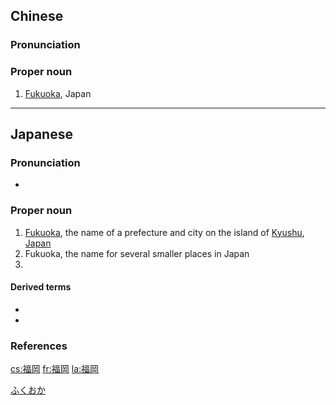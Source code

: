 {{also|福冈}}
==Chinese==
{{zh-forms|s=福冈}}

===Pronunciation===
{{zh-pron
|m=Fúgāng
|c=fuk1 gong1
|cat=pn
}}

===Proper noun===
{{zh-proper noun}}

# [[Fukuoka]], Japan

----

==Japanese==
{{ja-kanjitab|ふく|おか|yomi=j}}

===Pronunciation===
* {{ja-pron|ふくおか|y=j|acc=2|acc_ref=NHK}}

===Proper noun===
{{ja-pos|ふくおか|hhira=ふくをか|proper}}

# [[Fukuoka]], the name of a prefecture and city on the island of [[Kyushu]], [[Japan]]
# Fukuoka, the name for several smaller places in Japan
# {{surname|lang=ja|sort=ふくおか}}

====Derived terms====
* {{l|ja|福岡県}}
* {{l|ja|福岡市}}

===References===
<references/>

[[Category:ja:Cities|ふくおか]]

[[cs:福岡]]
[[fr:福岡]]
[[la:福岡]]